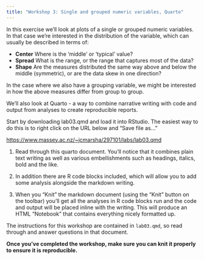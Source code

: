 ```yaml
---
title: "Workshop 3: Single and grouped numeric variables, Quarto"
---
```


In this exercise we'll look at plots of a single or grouped numeric variables. In that case we're interested in the distribution of the variable, which can usually be described in terms of:

- **Center** Where is the 'middle' or 'typical' value?
- **Spread** What is the range, or the range that captures most of the data?
- **Shape** Are the measures distributed the same way above and below the middle (symmetric), or are the data skew in one direction?

In the case where we also have a grouping variable, we might be interested in how the above measures differ from group to group.

We'll also look at Quarto - a way to combine narrative writing with code and output from analyses to create reproducible reports.

Start by downloading lab03.qmd and load it into RStudio. The easiest way to do this is to right click on the URL below and "Save file as..."

[https://www.massey.ac.nz/~jcmarsha/297101/labs/lab03.qmd](https://www.massey.ac.nz/~jcmarsha/297101/labs/lab03.qmd)

1. Read through this quarto document. You'll notice that it combines plain text writing as well as various embellishments such as headings, italics, bold and the like.

2. In addition there are R code blocks included, which will allow you to add some analysis alongside the markdown writing.

3. When you "Knit" the markdown document (using the "Knit" button on the toolbar) you'll get all the analyses in R code blocks run and the code and output will be placed inline with the writing. This will produce an HTML "Notebook" that contains everything nicely formatted up.

The instructions for this workshop are contained in `lab03.qmd`, so read through and answer questions in that document.

**Once you've completed the workshop, make sure you can knit it properly to ensure it is reproducible.**
